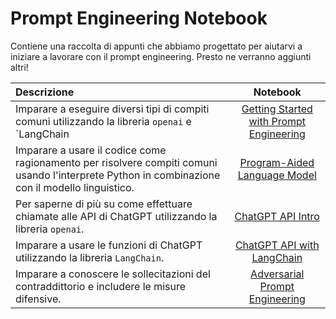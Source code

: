 # Prompt Engineering Notebook
 
Contiene una raccolta di appunti che abbiamo progettato per aiutarvi a iniziare a lavorare con il prompt engineering. Presto ne verranno aggiunti altri!

| Descrizione   | Notebook   | 
| :------------ | :---------: | 
|Imparare a eseguire diversi tipi di compiti comuni utilizzando la libreria `openai` e `LangChain|[Getting Started with Prompt Engineering](https://github.com/dair-ai/Prompt-Engineering-Guide/blob/main/notebooks/pe-lecture.ipynb)|
|Imparare a usare il codice come ragionamento per risolvere compiti comuni usando l'interprete Python in combinazione con il modello linguistico.|[Program-Aided Language Model](https://github.com/dair-ai/Prompt-Engineering-Guide/blob/main/notebooks/pe-pal.ipynb)|
|Per saperne di più su come effettuare chiamate alle API di ChatGPT utilizzando la libreria `openai`.|[ChatGPT API Intro](https://github.com/dair-ai/Prompt-Engineering-Guide/blob/main/notebooks/pe-chatgpt-intro.ipynb)|
|Imparare a usare le funzioni di ChatGPT utilizzando la libreria `LangChain`. |[ChatGPT API with LangChain](https://github.com/dair-ai/Prompt-Engineering-Guide/blob/main/notebooks/pe-chatgpt-langchain.ipynb)|
|Imparare a conoscere le sollecitazioni del contraddittorio e includere le misure difensive.|[Adversarial Prompt Engineering](https://github.com/dair-ai/Prompt-Engineering-Guide/blob/main/notebooks/pe-chatgpt-adversarial.ipynb)|
